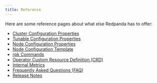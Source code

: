 ```yaml
---
title: Reference
---
```


<head>
    <meta name="title" content="Reference | Redpanda Docs"/>
    <meta name="description" content="Reference index page."/>
</head>

Here are some reference pages about what else Redpanda has to offer:

- [Cluster Configuration Properties](./cluster-properties)
- [Tunable Configuration Properties](./tunable-properties)
- [Node Configuration Properties](./node-properties)
- [Node Configuration Template](./node-configuration-sample)
- [rpk Commands](./rpk-commands)
- [Operator Custom Resource Definition (CRD)](https://doc.crds.dev/github.com/vectorizedio/redpanda)
- [Internal Metrics ](./internal-metrics)
- [Frequently Asked Questions (FAQ)](./faq)
- [Release Notes](https://github.com/redpanda-data/redpanda/releases)
